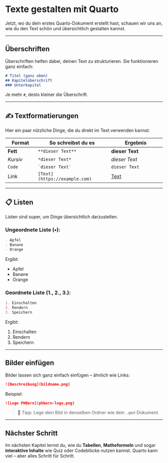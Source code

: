 # Texte gestalten mit Quarto

Jetzt, wo du dein erstes Quarto-Dokument erstellt hast, schauen wir uns an, wie du den Text schön und übersichtlich gestalten kannst.

---

## Überschriften

Überschriften helfen dabei, deinen Text zu strukturieren. Sie funktionieren ganz einfach:

```markdown
# Titel (ganz oben)
## Kapitelüberschrift
### Unterkapitel
```

Je mehr `#`, desto kleiner die Überschrift.

---

## ✍️ Textformatierungen

Hier ein paar nützliche Dinge, die du direkt im Text verwenden kannst:

| Format     | So schreibst du es          | Ergebnis             |
|------------|-----------------------------|----------------------|
| **Fett**   | `**dieser Text**`           | **dieser Text**      |
| *Kursiv*   | `*dieser Text*`             | *dieser Text*        |
| `Code`     | `` `dieser Text` ``         | `dieser Text`        |
| Link       | `[Text](https://example.com)` | [Text](https://example.com) |

---

## 📋 Listen

Listen sind super, um Dinge übersichtlich darzustellen.

### Ungeordnete Liste (•):

```markdown
- Apfel
- Banane
- Orange
```

Ergibt:

- Apfel  
- Banane  
- Orange

### Geordnete Liste (1., 2., 3.):

```markdown
1. Einschalten
2. Rendern
3. Speichern
```

Ergibt:

1. Einschalten  
2. Rendern  
3. Speichern

---

## Bilder einfügen

Bilder lassen sich ganz einfach einfügen – ähnlich wie Links:

```markdown
![Beschreibung](bildname.png)
```

Beispiel:

```markdown
![Logo PHBern](phbern-logo.png)
```

> 📸 Tipp: Lege dein Bild in denselben Ordner wie dein `.qmd`-Dokument.

---

## Nächster Schritt

Im nächsten Kapitel lernst du, wie du **Tabellen**, **Matheformeln** und sogar **interaktive Inhalte** wie Quiz oder Codeblöcke nutzen kannst. Quarto kann viel – aber alles Schritt für Schritt.

